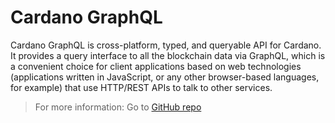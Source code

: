 # Cardano GraphQL

Cardano GraphQL is cross-platform, typed, and queryable API for Cardano. It provides a query interface to all the blockchain data via GraphQL, which is a convenient choice for client applications based on web technologies (applications written in JavaScript, or any other browser-based languages, for example) that use HTTP/REST APIs to talk to other services.

> For more information: Go to [GitHub repo](https://github.com/input-output-hk/cardano-graphql#overview)